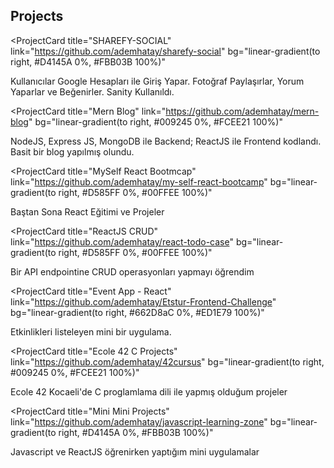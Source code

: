 ## Projects


<ProjectCard
  title="SHAREFY-SOCIAL"
  link="https://github.com/ademhatay/sharefy-social"
  bg="linear-gradient(to right, #D4145A 0%, #FBB03B 100%)"
>
  Kullanıcılar Google Hesapları ile Giriş Yapar. Fotoğraf Paylaşırlar, Yorum Yaparlar ve Beğenirler. Sanity Kullanıldı.
</ProjectCard>

<ProjectCard
  title="Mern Blog"
  link="https://github.com/ademhatay/mern-blog"
  bg="linear-gradient(to right, #009245 0%, #FCEE21 100%)"
>
  NodeJS, Express JS, MongoDB ile Backend; ReactJS ile Frontend kodlandı. Basit bir blog yapılmış olundu.
</ProjectCard>


<ProjectCard
  title="MySelf React Bootmcap"
  link="https://github.com/ademhatay/my-self-react-bootcamp"
  bg="linear-gradient(to right, #D585FF 0%, #00FFEE 100%)"
>
  Baştan Sona React Eğitimi ve Projeler
</ProjectCard>

<ProjectCard
  title="ReactJS CRUD"
  link="https://github.com/ademhatay/react-todo-case"
  bg="linear-gradient(to right, #D585FF 0%, #00FFEE 100%)"
>
  Bir API endpointine CRUD operasyonları yapmayı öğrendim
</ProjectCard>

<ProjectCard
  title="Event App - React"
  link="https://github.com/ademhatay/Etstur-Frontend-Challenge"
  bg="linear-gradient(to right, #662D8aC 0%, #ED1E79 100%)"
>
  Etkinlikleri listeleyen mini bir uygulama.
</ProjectCard>


<ProjectCard
  title="Ecole 42 C Projects"
  link="https://github.com/ademhatay/42cursus"
  bg="linear-gradient(to right, #009245 0%, #FCEE21 100%)"
>
  Ecole 42 Kocaeli'de C proglamlama dili ile yapmış olduğum projeler
</ProjectCard>


<ProjectCard
  title="Mini Mini Projects"
  link="https://github.com/ademhatay/javascript-learning-zone"
  bg="linear-gradient(to right, #D4145A 0%, #FBB03B 100%)"
>
  Javascript ve ReactJS öğrenirken yaptığım mini uygulamalar
</ProjectCard>




